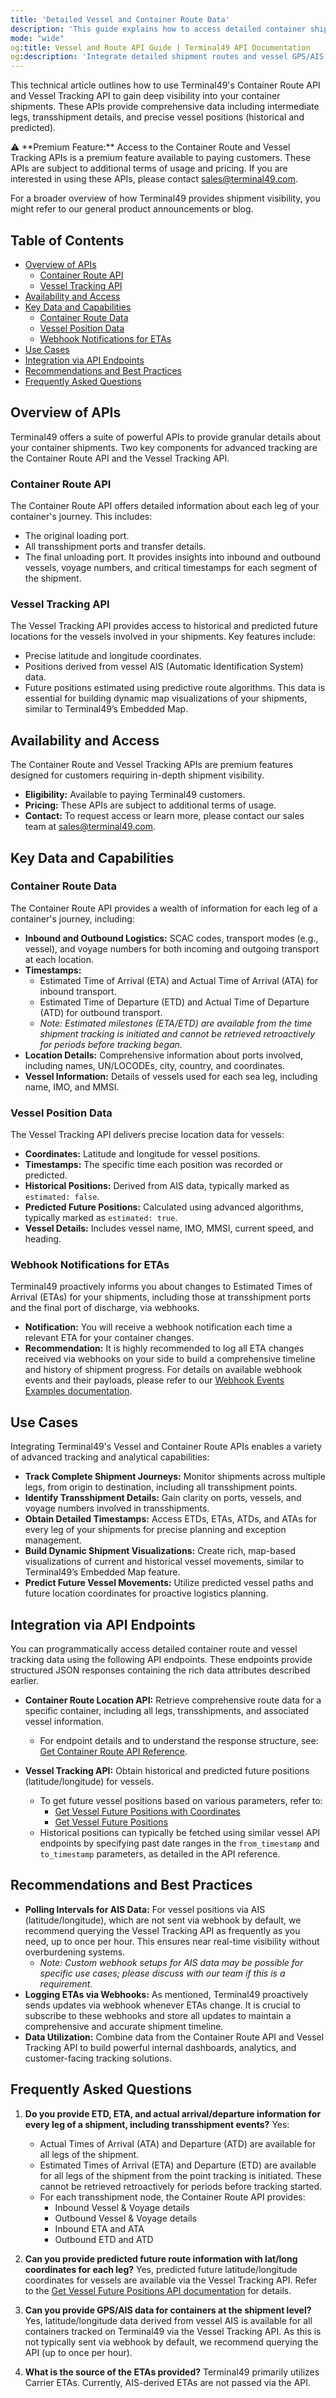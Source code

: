 ```yaml
---
title: 'Detailed Vessel and Container Route Data'
description: 'This guide explains how to access detailed container shipment routes and vessel tracking data (historical and future positions) using Terminal49 APIs. This premium feature is available for paying customers.'
mode: "wide"
og:title: Vessel and Route API Guide | Terminal49 API Documentation
og:description: 'Integrate detailed shipment routes and vessel GPS/AIS data with Terminal49 APIs for enhanced visibility. Available for paying customers.'
---
```


This technical article outlines how to use Terminal49's Container Route API and Vessel Tracking API to gain deep visibility into your container shipments. These APIs provide comprehensive data including intermediate legs, transshipment details, and precise vessel positions (historical and predicted).

<aside>
    ⚠️ **Premium Feature:** Access to the Container Route and Vessel Tracking APIs is a premium feature available to paying customers. These APIs are subject to additional terms of usage and pricing. If you are interested in using these APIs, please contact <a href="mailto:sales@terminal49.com">sales@terminal49.com</a>.
</aside>

For a broader overview of how Terminal49 provides shipment visibility, you might refer to our general product announcements or blog.

## Table of Contents

- [Overview of APIs](#overview-of-apis)
  - [Container Route API](#container-route-api)
  - [Vessel Tracking API](#vessel-tracking-api)
- [Availability and Access](#availability-and-access)
- [Key Data and Capabilities](#key-data-and-capabilities)
  - [Container Route Data](#container-route-data)
  - [Vessel Position Data](#vessel-position-data)
  - [Webhook Notifications for ETAs](#webhook-notifications-for-etas)
- [Use Cases](#use-cases)
- [Integration via API Endpoints](#integration-via-api-endpoints)
- [Recommendations and Best Practices](#recommendations-and-best-practices)
- [Frequently Asked Questions](#frequently-asked-questions)

## Overview of APIs

Terminal49 offers a suite of powerful APIs to provide granular details about your container shipments. Two key components for advanced tracking are the Container Route API and the Vessel Tracking API.

### Container Route API

The Container Route API offers detailed information about each leg of your container's journey. This includes:
- The original loading port.
- All transshipment ports and transfer details.
- The final unloading port.
It provides insights into inbound and outbound vessels, voyage numbers, and critical timestamps for each segment of the shipment.

### Vessel Tracking API

The Vessel Tracking API provides access to historical and predicted future locations for the vessels involved in your shipments. Key features include:
- Precise latitude and longitude coordinates.
- Positions derived from vessel AIS (Automatic Identification System) data.
- Future positions estimated using predictive route algorithms.
This data is essential for building dynamic map visualizations of your shipments, similar to Terminal49’s Embedded Map.

## Availability and Access

The Container Route and Vessel Tracking APIs are premium features designed for customers requiring in-depth shipment visibility.
- **Eligibility:** Available to paying Terminal49 customers.
- **Pricing:** These APIs are subject to additional terms of usage.
- **Contact:** To request access or learn more, please contact our sales team at <a href="mailto:sales@terminal49.com">sales@terminal49.com</a>.

## Key Data and Capabilities

### Container Route Data

The Container Route API provides a wealth of information for each leg of a container's journey, including:
-   **Inbound and Outbound Logistics:** SCAC codes, transport modes (e.g., vessel), and voyage numbers for both incoming and outgoing transport at each location.
-   **Timestamps:**
    -   Estimated Time of Arrival (ETA) and Actual Time of Arrival (ATA) for inbound transport.
    -   Estimated Time of Departure (ETD) and Actual Time of Departure (ATD) for outbound transport.
    -   *Note: Estimated milestones (ETA/ETD) are available from the time shipment tracking is initiated and cannot be retrieved retroactively for periods before tracking began.*
-   **Location Details:** Comprehensive information about ports involved, including names, UN/LOCODEs, city, country, and coordinates.
-   **Vessel Information:** Details of vessels used for each sea leg, including name, IMO, and MMSI.

### Vessel Position Data

The Vessel Tracking API delivers precise location data for vessels:
-   **Coordinates:** Latitude and longitude for vessel positions.
-   **Timestamps:** The specific time each position was recorded or predicted.
-   **Historical Positions:** Derived from AIS data, typically marked as `estimated: false`.
-   **Predicted Future Positions:** Calculated using advanced algorithms, typically marked as `estimated: true`.
-   **Vessel Details:** Includes vessel name, IMO, MMSI, current speed, and heading.

### Webhook Notifications for ETAs

Terminal49 proactively informs you about changes to Estimated Times of Arrival (ETAs) for your shipments, including those at transshipment ports and the final port of discharge, via webhooks.
-   **Notification:** You will receive a webhook notification each time a relevant ETA for your container changes.
-   **Recommendation:** It is highly recommended to log all ETA changes received via webhooks on your side to build a comprehensive timeline and history of shipment progress. For details on available webhook events and their payloads, please refer to our [Webhook Events Examples documentation](/api-docs/useful-info/webhook-events-examples).

## Use Cases

Integrating Terminal49's Vessel and Container Route APIs enables a variety of advanced tracking and analytical capabilities:
-   **Track Complete Shipment Journeys:** Monitor shipments across multiple legs, from origin to destination, including all transshipment points.
-   **Identify Transshipment Details:** Gain clarity on ports, vessels, and voyage numbers involved in transshipments.
-   **Obtain Detailed Timestamps:** Access ETDs, ETAs, ATDs, and ATAs for every leg of your shipments for precise planning and exception management.
-   **Build Dynamic Shipment Visualizations:** Create rich, map-based visualizations of current and historical vessel movements, similar to Terminal49’s Embedded Map feature.
-   **Predict Future Vessel Movements:** Utilize predicted vessel paths and future location coordinates for proactive logistics planning.

## Integration via API Endpoints

You can programmatically access detailed container route and vessel tracking data using the following API endpoints. These endpoints provide structured JSON responses containing the rich data attributes described earlier.

-   **Container Route Location API:** Retrieve comprehensive route data for a specific container, including all legs, transshipments, and associated vessel information.
    -   For endpoint details and to understand the response structure, see: [Get Container Route API Reference](/api-docs/api-reference/containers/get-container-route).

-   **Vessel Tracking API:** Obtain historical and predicted future positions (latitude/longitude) for vessels.
    -   To get future vessel positions based on various parameters, refer to:
        -   [Get Vessel Future Positions with Coordinates](/api-docs/api-reference/vessels/get-vessel-future-positions-with-coordinates)
        -   [Get Vessel Future Positions](/api-docs/api-reference/vessels/get-vessel-future-positions)
    -   Historical positions can typically be fetched using similar vessel API endpoints by specifying past date ranges in the `from_timestamp` and `to_timestamp` parameters, as detailed in the API reference.

## Recommendations and Best Practices

-   **Polling Intervals for AIS Data:** For vessel positions via AIS (latitude/longitude), which are not sent via webhook by default, we recommend querying the Vessel Tracking API as frequently as you need, up to once per hour. This ensures near real-time visibility without overburdening systems.
    -   *Note: Custom webhook setups for AIS data may be possible for specific use cases; please discuss with our team if this is a requirement.*
-   **Logging ETAs via Webhooks:** As mentioned, Terminal49 proactively sends updates via webhook whenever ETAs change. It is crucial to subscribe to these webhooks and store all updates to maintain a comprehensive and accurate shipment timeline.
-   **Data Utilization:** Combine data from the Container Route API and Vessel Tracking API to build powerful internal dashboards, analytics, and customer-facing tracking solutions.

## Frequently Asked Questions

1.  **Do you provide ETD, ETA, and actual arrival/departure information for every leg of a shipment, including transshipment events?**
    Yes:
    -   Actual Times of Arrival (ATA) and Departure (ATD) are available for all legs of the shipment.
    -   Estimated Times of Arrival (ETA) and Departure (ETD) are available for all legs of the shipment from the point tracking is initiated. These cannot be retrieved retroactively for periods before tracking started.
    -   For each transshipment node, the Container Route API provides:
        -   Inbound Vessel & Voyage details
        -   Outbound Vessel & Voyage details
        -   Inbound ETA and ATA
        -   Outbound ETD and ATD

2.  **Can you provide predicted future route information with lat/long coordinates for each leg?**
    Yes, predicted future latitude/longitude coordinates for vessels are available via the Vessel Tracking API. Refer to the [Get Vessel Future Positions API documentation](/api-docs/api-reference/vessels/get-vessel-future-positions) for details.

3.  **Can you provide GPS/AIS data for containers at the shipment level?**
    Yes, latitude/longitude data derived from vessel AIS is available for all containers tracked on Terminal49 via the Vessel Tracking API. As this is not typically sent via webhook by default, we recommend querying the API (up to once per hour).

4.  **What is the source of the ETAs provided?**
    Terminal49 primarily utilizes Carrier ETAs. Currently, AIS-derived ETAs are not passed via the API.
